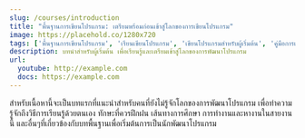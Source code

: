 ```yaml
---
slug: /courses/introduction
title: "พื้นฐานการเขียนโปรแกรม: เตรียมพร้อมก่อนเข้าสู่โลกของการเขียนโปรแกรม"
image: https://placehold.co/1280x720
tags: ['พื้นฐานการเขียนโปรแกรม', 'เรียนเขียนโปรแกรม', 'เขียนโปรแกรมสำหรับผู้เริ่มต้น', 'คู่มือการเขียนโปรแกรม', 'การศึกษาโปรแกรมมิ่ง', 'เริ่มต้นเขียนโปรแกรม', 'โปรแกรมมิ่งพื้นฐาน', 'คอร์สเรียนเขียนโปรแกรม', 'คอร์สเรียนพัฒนาโปรแกรม', 'เรียนฟรี', 'programming-basics', 'coding-fundamentals', 'learn-programming', 'beginner-programming', 'programming-tutorials', 'coding-for-beginners', 'intro-to-programming', 'programming-guide', 'start-coding', 'programming-education']
description: บทนำสำหรับผู้เริ่มต้น เพื่อเรียนรู้และเตรียมเข้าสู่โลกของการพัฒนาโปรแกรม
url:
  youtube: http://example.com
  docs: https://example.com
---
```


สำหรับเนื้อหานี้จะเป็นบทแรกที่แนะนำสำหรับคนที่ยังไม่รู้จักโลกของการพัฒนาโปรแกรม เพื่อทำความรู้จักถึงวิธีการเรียนรู้ด้วยตนเอง ทักษะที่ควรฝึกฝน เส้นทางการศึกษา การทำงานและหางานในสายงานนี้ และอื่นๆที่เกี่ยวข้องกับบทพื้นฐานเพื่อเริ่มต้นการเป็นนักพัฒนาโปรแกรม
